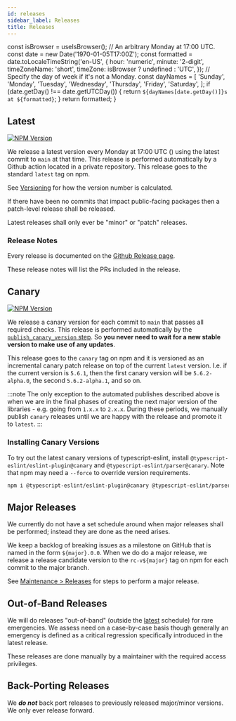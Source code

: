 ```yaml
---
id: releases
sidebar_label: Releases
title: Releases
---
```



  const isBrowser = useIsBrowser();
  // An arbitrary Monday at 17:00 UTC.
  const date = new Date('1970-01-05T17:00Z');
  const formatted = date.toLocaleTimeString('en-US', {
    hour: 'numeric',
    minute: '2-digit',
    timeZoneName: 'short',
    timeZone: isBrowser ? undefined : 'UTC',
  });
  // Specify the day of week if it's not a Monday.
  const dayNames = [
    'Sunday',
    'Monday',
    'Tuesday',
    'Wednesday',
    'Thursday',
    'Friday',
    'Saturday',
  ];
  if (date.getDay() !== date.getUTCDay()) {
    return `${dayNames[date.getDay()]}s at ${formatted}`;
  }
  return formatted;
}

## Latest

<a href="https://www.npmjs.com/package/@typescript-eslint/parser">
  <img
    src="https://img.shields.io/npm/v/@typescript-eslint/parser/latest.svg?style=flat-square"
    alt="NPM Version"
  />
</a>

We release a latest version every Monday at 17:00 UTC (<LocalTimeOfRelease />) using the latest commit to `main` at that time. This release is performed automatically by a Github action located in a private repository. This release goes to the standard `latest` tag on npm.

See [Versioning](./Versioning.mdx) for how the version number is calculated.

If there have been no commits that impact public-facing packages then a patch-level release shall be released.

Latest releases shall only ever be "minor" or "patch" releases.

### Release Notes

Every release is documented on the [Github Release page](https://github.com/typescript-eslint/typescript-eslint/releases).

These release notes will list the PRs included in the release.

## Canary

<a href="https://www.npmjs.com/package/@typescript-eslint/parser">
  <img
    src="https://img.shields.io/npm/v/@typescript-eslint/parser/canary.svg?style=flat-square"
    alt="NPM Version"
  />
</a>

We release a canary version for each commit to `main` that passes all required checks. This release is performed automatically by the [`publish_canary_version` step](https://github.com/typescript-eslint/typescript-eslint/blob/5feb2dba9da2bd5e233451b7b0f1c99414b5aef9/.github/workflows/ci.yml#L234-L263). So **you never need to wait for a new stable version to make use of any updates**.

This release goes to the `canary` tag on npm and it is versioned as an incremental canary patch release on top of the current `latest` version. I.e. if the current version is `5.6.1`, then the first canary version will be `5.6.2-alpha.0`, the second `5.6.2-alpha.1`, and so on.

:::note
The only exception to the automated publishes described above is when we are in the final phases of creating the next major version of the libraries - e.g. going from `1.x.x` to `2.x.x`.
During these periods, we manually publish `canary` releases until we are happy with the release and promote it to `latest`.
:::

### Installing Canary Versions

To try out the latest canary versions of typescript-eslint, install `@typescript-eslint/eslint-plugin@canary` and `@typescript-eslint/parser@canary`.
Note that npm may need a `--force` to override version requirements.

```bash npm2yarn
npm i @typescript-eslint/eslint-plugin@canary @typescript-eslint/parser@canary --save-dev --force
```

## Major Releases

We currently do not have a set schedule around when major releases shall be performed; instead they are done as the need arises.

We keep a backlog of breaking issues as a milestone on GitHub that is named in the form `${major}.0.0`.
When we do do a major release, we release a release candidate version to the `rc-v${major}` tag on npm for each commit to the major branch.

See [Maintenance > Releases](../maintenance/Releases.mdx#major-releases) for steps to perform a major release.

## Out-of-Band Releases

We will do releases "out-of-band" (outside the [latest](#latest) schedule) for rare emergencies.
We assess need on a case-by-case basis though generally an emergency is defined as a critical regression specifically introduced in the latest release.

These releases are done manually by a maintainer with the required access privileges.

## Back-Porting Releases

We **_do not_** back port releases to previously released major/minor versions.
We only ever release forward.
